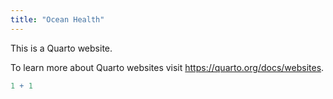 ```yaml
---
title: "Ocean Health"
---
```


This is a Quarto website.

To learn more about Quarto websites visit <https://quarto.org/docs/websites>.

```r
1 + 1
```
